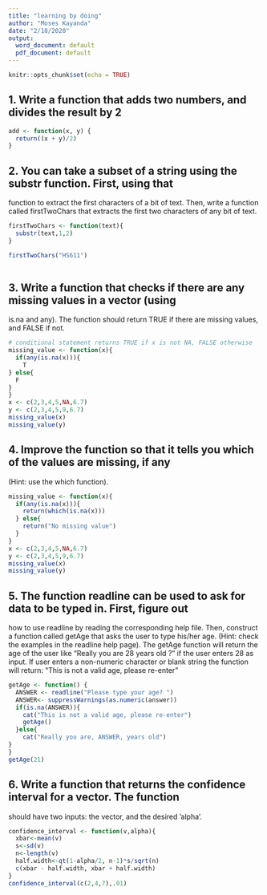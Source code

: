 ```yaml
---
title: "learning by doing"
author: "Moses Kayanda"
date: "2/18/2020"
output:
  word_document: default
  pdf_document: default
---
```


```r
knitr::opts_chunk$set(echo = TRUE)
```

## 1. Write a function that adds two numbers, and divides the result by 2

```r
add <- function(x, y) {
  return((x + y)/2)
}
```
## 2. You can take a subset of a string using the substr function. First, using that
function to extract the first characters of a bit of text. Then, write a function called
firstTwoChars that extracts the first two characters of any bit of text.
```r
firstTwoChars <- function(text){
  substr(text,1,2)
}

firstTwoChars("HS611")
  
```
## 3. Write a function that checks if there are any missing values in a vector (using
is.na and any). The function should return TRUE if there are missing values, and
FALSE if not.
```r
# conditional statement returns TRUE if x is not NA, FALSE otherwise
missing_value <- function(x){
  if(any(is.na(x))){
    T
} else{
  F
}
}
x <- c(2,3,4,5,NA,6.7)
y <- c(2,3,4,5,9,6.7)
missing_value(x)
missing_value(y)
```
## 4. Improve the function so that it tells you which of the values are missing, if any
(Hint: use the which function).
```r
missing_value <- function(x){
  if(any(is.na(x))){
    return(which(is.na(x)))
  } else{
    return("No missing value")
  }
}
x <- c(2,3,4,5,NA,6.7)
y <- c(2,3,4,5,9,6.7)
missing_value(x)
missing_value(y)
```
## 5. The function readline can be used to ask for data to be typed in. First, figure out
how to use readline by reading the corresponding help file. Then, construct a
function called getAge that asks the user to type his/her age. (Hint: check the
examples in the readline help page). The getAge function will return the age of
the user like "Really you are 28 years old ?" if the user enters 28 as input. If user
enters a non-numeric character or blank string the function will return: “This is not
a valid age, please re-enter ”
```r
getAge <- function() {
  ANSWER <- readline("Please type your age? ")
  ANSWER<- suppressWarnings(as.numeric(answer))
  if(is.na(ANSWER)){
    cat("This is not a valid age, please re-enter")
    getAge()
  }else{
    cat("Really you are, ANSWER, years old")
}
}
getAge(21)
```
## 6. Write a function that returns the confidence interval for a vector. The function
should have two inputs: the vector, and the desired ’alpha’.

```r
confidence_interval <- function(v,alpha){
  xbar<-mean(v)
  s<-sd(v)
  n<-length(v)
  half.width<-qt(1-alpha/2, n-1)*s/sqrt(n)
  c(xbar - half.width, xbar + half.width)
}
confidence_interval(c(2,4,7),.01)
```

